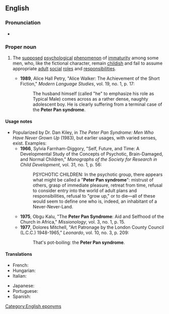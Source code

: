 ==English==
{{wikipedia}}

===Pronunciation===
* {{IPA|/piːtə pan ˈsɪndɹəʊm/|lang=en}}

===Proper noun===
{{en-proper noun|head=[[Peter Pan]] [[syndrome]]}}

# {{lb|en|idiomatic}} The [[supposed]] [[psychological]] [[phenomenon]] of [[immaturity]] among some men, who, like the fictional character, remain [[childish]] and fail to assume appropriate [[adult]] [[social]] [[role]]s and [[responsibility|responsibilities]].
#* '''1989''', Alice Hall Petry, "Alice Walker: The Achievement of the Short Fiction," ''Modern Language Studies'', vol. 19, no. 1, p. 17:
#*: The husband himself (called "he" to emphasize his role as Typical Male) comes across as a rather dense, naughty adolescent boy. He is clearly suffering from a terminal case of the '''Peter Pan syndrome'''.

====Usage notes====
* Popularized by Dr. Dan Kiley, in ''The Peter Pan Syndrome: Men Who Have Never Grown Up'' (1983), but earlier usages, with varied senses, exist. Examples:
** '''1966''', Sylvia Farnham-Diggory, "Self, Future, and Time: A Developmental Study of the Concepts of Psychotic, Brain-Damaged, and Normal Children," ''Monographs of the Society for Research in Child Development'', vol. 31, no. 1, p. 56:
**: PSYCHOTIC CHILDREN: In the psychotic group, there appears what might be called a "'''Peter Pan syndrome'''": mistrust of others, grasp of immediate pleasure, retreat from time, refusal to consider entry into the world of adult plans and responsibilities, refusal to "grow up," or to die—all of these would seem to define one who is, indeed, an inhabitant of a Never-Never-Land.
** '''1975''', Obgu Kalu, "The '''Peter Pan Syndrome''': Aid and Selfhood of the Church in Africa," ''Missionology'', vol. 3, no. 1, p. 15.
** '''1977''', Dolores Mitchell, "Art Patronage by the London County Council (L.C.C.) 1948-1965," ''Leonardo'', vol. 10, no. 3, p. 209:
**: That's pot-boiling: the '''Peter Pan syndrome'''.

====Translations====
{{trans-top|Supposed psychological phenomenon}}
* French: {{t|fr|syndrome de Peter Pan|m}}
* Hungarian: {{t|hu|Pán Péter szindróma}}
* Italian: {{t|it|sindrome di Peter Pan|f}}
{{trans-mid}}
* Japanese: {{t|ja|ピーターパン症候群|tr=ピーターパンしょうこうぐん, Pītā Pan shōkōgun|sc=Jpan}}
* Portuguese: {{t|pt|síndrome de Peter Pan|f}}
* Spanish: {{t|es|síndrome de Peter Pan|m}}
{{trans-bottom}}

[[Category:English eponyms]]